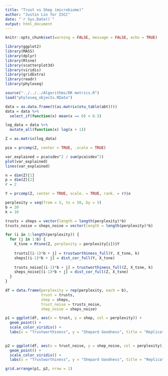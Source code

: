 ```yaml
---
title: "Trust vs Shep (microbiome)"
author: "Justin Lin for ISCC"
date: "`r Sys.Date()`"
output: html_document
---
```


```r
knitr::opts_chunk$set(warning = FALSE, message = FALSE, echo = TRUE)

library(ggplot2)
library(MASS)
library(dplyr)
library(Rtsne)
library(scatterplot3d)
library(viridis)
library(gridExtra)
library(readr)
library(phyloseq)

source("../../../Algorithms/DR metrics.R")
load("phyloseq_objects.RData")
```

```r
data = as.data.frame(t(as.matrix(otu_table(abt))))
data = data %>%
  select_if(function(x) mean(x == 0) < 0.5)

log_data = data %>% 
  mutate_all(function(x) log(x + 1))

Z = as.matrix(log_data)
```

```r
pca = prcomp(Z, center = TRUE, .scale = TRUE)

var_explained = pca$sdev^2 / sum(pca$sdev^2)
plot(var_explained)
lines(var_explained)
```


```r
n = dim(Z)[1]
p = dim(Z)[2]
r = 2

Y = prcomp(Z, center = TRUE, scale. = TRUE, rank. = r)$x
```

```r
perplexity = seq(from = 5, to = 50, by = 5)
b = 20
k = 10

trusts = sheps = vector(length = length(perplexity)*b)
trusts_noise = sheps_noise = vector(length = length(perplexity)*b)

for (i in 1:length(perplexity)) {
  for (j in 1:b) {
    X_tsne = Rtsne(Z, perplexity = perplexity[i])$Y
    
    trusts[(i-1)*b + j] = trustworthiness_full(Y, X_tsne, k)
    sheps[(i-1)*b + j] = dist_cor_full(Y, X_tsne)
    
    trusts_noise[(i-1)*b + j] = trustworthiness_full(Z, X_tsne, k)
    sheps_noise[(i-1)*b + j] = dist_cor_full(Z, X_tsne)
  }
}
```

```r
df = data.frame(perplexity = rep(perplexity, each = b),
                trust = trusts,
                shep = sheps,
                trust_noise = trusts_noise,
                shep_noise = sheps_noise)

p1 = ggplot(df, aes(x = trust, y = shep, col = perplexity)) + 
  geom_point() + 
  scale_color_viridis() + 
  labs(x = "Trustworthiness", y = "Shepard Goodness", title = "Replicating Signal")
  

p2 = ggplot(df, aes(x = trust_noise, y = shep_noise, col = perplexity)) + 
  geom_point() + 
  scale_color_viridis() + 
  labs(x = "Trustworthiness", y = "Shepard Goodness", title = "Replicating Signal + Noise")

grid.arrange(p1, p2, nrow = 1)
```